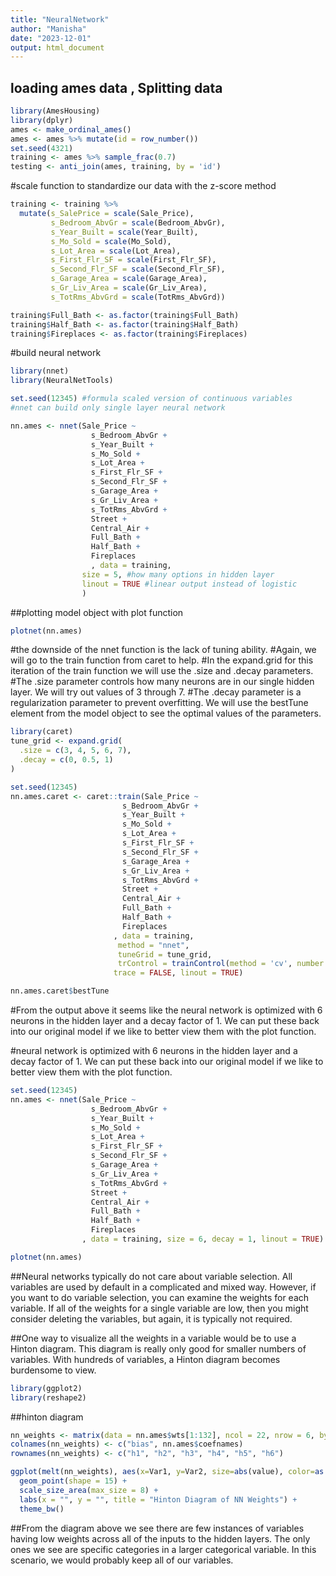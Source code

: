 ---
title: "NeuralNetwork"
author: "Manisha"
date: "2023-12-01"
output: html_document
---

## loading ames data , Splitting data
```{r split}
library(AmesHousing)
library(dplyr)
ames <- make_ordinal_ames()
ames <- ames %>% mutate(id = row_number())
set.seed(4321)
training <- ames %>% sample_frac(0.7)
testing <- anti_join(ames, training, by = 'id')
```

#scale function to standardize our data with the z-score method

```{r}
training <- training %>%
  mutate(s_SalePrice = scale(Sale_Price),
         s_Bedroom_AbvGr = scale(Bedroom_AbvGr),
         s_Year_Built = scale(Year_Built),
         s_Mo_Sold = scale(Mo_Sold),
         s_Lot_Area = scale(Lot_Area),
         s_First_Flr_SF = scale(First_Flr_SF),
         s_Second_Flr_SF = scale(Second_Flr_SF),
         s_Garage_Area = scale(Garage_Area),
         s_Gr_Liv_Area = scale(Gr_Liv_Area),
         s_TotRms_AbvGrd = scale(TotRms_AbvGrd))

training$Full_Bath <- as.factor(training$Full_Bath)
training$Half_Bath <- as.factor(training$Half_Bath)
training$Fireplaces <- as.factor(training$Fireplaces)
```

#build neural network
```{r}
library(nnet)
library(NeuralNetTools)

set.seed(12345) #formula scaled version of continuous variables
#nnet can build only single layer neural network

nn.ames <- nnet(Sale_Price ~ 
                  s_Bedroom_AbvGr + 
                  s_Year_Built + 
                  s_Mo_Sold + 
                  s_Lot_Area + 
                  s_First_Flr_SF + 
                  s_Second_Flr_SF + 
                  s_Garage_Area + 
                  s_Gr_Liv_Area +
                  s_TotRms_AbvGrd + 
                  Street + 
                  Central_Air +
                  Full_Bath +
                  Half_Bath +
                  Fireplaces
                  , data = training, 
                size = 5, #how many options in hidden layer
                linout = TRUE #linear output instead of logistic
                )
```


##plotting model object with plot function

```{r}
plotnet(nn.ames)
```


#the downside of the nnet function is the lack of tuning ability. 
#Again, we will go to the train function from caret to help. 
#In the expand.grid for this iteration of the train function we will use the .size and .decay parameters. #The .size parameter controls how many neurons are in our single hidden layer. We will try out values of 3 through 7. 
#The .decay parameter is a regularization parameter to prevent overfitting. We will use the bestTune element from the model object to see the optimal values of the parameters.


```{r}
library(caret)
tune_grid <- expand.grid(
  .size = c(3, 4, 5, 6, 7),
  .decay = c(0, 0.5, 1)
)

set.seed(12345)
nn.ames.caret <- caret::train(Sale_Price ~ 
                         s_Bedroom_AbvGr + 
                         s_Year_Built + 
                         s_Mo_Sold + 
                         s_Lot_Area + 
                         s_First_Flr_SF + 
                         s_Second_Flr_SF + 
                         s_Garage_Area + 
                         s_Gr_Liv_Area +
                         s_TotRms_AbvGrd + 
                         Street + 
                         Central_Air +
                         Full_Bath +
                         Half_Bath +
                         Fireplaces
                       , data = training,
                        method = "nnet", 
                        tuneGrid = tune_grid,
                        trControl = trainControl(method = 'cv', number = 10),
                       trace = FALSE, linout = TRUE)
```



```{r}
nn.ames.caret$bestTune
```

#From the output above it seems like the neural network is optimized with 6 neurons in the hidden layer and a decay factor of 1. We can put these back into our original model if we like to better view them with the plot function.


#neural network is optimized with 6 neurons in the hidden layer and a decay factor of 1. We can put these back into our original model if we like to better view them with the plot function.
```{r}
set.seed(12345)
nn.ames <- nnet(Sale_Price ~ 
                  s_Bedroom_AbvGr + 
                  s_Year_Built + 
                  s_Mo_Sold + 
                  s_Lot_Area + 
                  s_First_Flr_SF + 
                  s_Second_Flr_SF + 
                  s_Garage_Area + 
                  s_Gr_Liv_Area +
                  s_TotRms_AbvGrd + 
                  Street + 
                  Central_Air +
                  Full_Bath +
                  Half_Bath +
                  Fireplaces
                , data = training, size = 6, decay = 1, linout = TRUE)
```


```{r}
plotnet(nn.ames)
```


##Neural networks typically do not care about variable selection. All variables are used by default in a complicated and mixed way. However, if you want to do variable selection, you can examine the weights for each variable. If all of the weights for a single variable are low, then you might consider deleting the variables, but again, it is typically not required.

##One way to visualize all the weights in a variable would be to use a Hinton diagram. This diagram is really only good for smaller numbers of variables. With hundreds of variables, a Hinton diagram becomes burdensome to view.


```{r}
library(ggplot2)
library(reshape2)
```


##hinton diagram

```{r}
nn_weights <- matrix(data = nn.ames$wts[1:132], ncol = 22, nrow = 6, byrow = TRUE)
colnames(nn_weights) <- c("bias", nn.ames$coefnames)
rownames(nn_weights) <- c("h1", "h2", "h3", "h4", "h5", "h6")

ggplot(melt(nn_weights), aes(x=Var1, y=Var2, size=abs(value), color=as.factor(sign(value)))) +
  geom_point(shape = 15) +
  scale_size_area(max_size = 8) +
  labs(x = "", y = "", title = "Hinton Diagram of NN Weights") +
  theme_bw()
```
##From the diagram above we see there are few instances of variables having low weights across all of the inputs to the hidden layers. The only ones we see are specific categories in a larger categorical variable. In this scenario, we would probably keep all of our variables.




